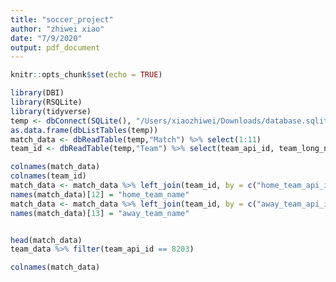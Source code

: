 ```yaml
---
title: "soccer_project"
author: "zhiwei xiao"
date: "7/9/2020"
output: pdf_document
---
```


```r
knitr::opts_chunk$set(echo = TRUE)
```

```r
library(DBI)
library(RSQLite)
library(tidyverse)
temp <- dbConnect(SQLite(), "/Users/xiaozhiwei/Downloads/database.sqlite")
as.data.frame(dbListTables(temp))
match_data <- dbReadTable(temp,"Match") %>% select(1:11)
team_id <- dbReadTable(temp,"Team") %>% select(team_api_id, team_long_name)
```



```r
colnames(match_data)
colnames(team_id)
match_data <- match_data %>% left_join(team_id, by = c("home_team_api_id" = "team_api_id"))
names(match_data)[12] = "home_team_name"
match_data <- match_data %>% left_join(team_id, by = c("away_team_api_id" = "team_api_id"))
names(match_data)[13] = "away_team_name"


head(match_data)
team_data %>% filter(team_api_id == 8203)
```


```r
colnames(match_data)
```





